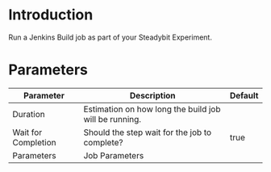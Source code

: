 # Introduction

Run a Jenkins Build job as part of your Steadybit Experiment.

# Parameters

| Parameter           | Description                                           | Default   |
| ------------------- | ----------------------------------------------------- | --------- |
| Duration            | Estimation on how long the build job will be running. |           |
| Wait for Completion | Should the step wait for the job to complete?         | true      |
| Parameters          | Job Parameters                                        |           |
